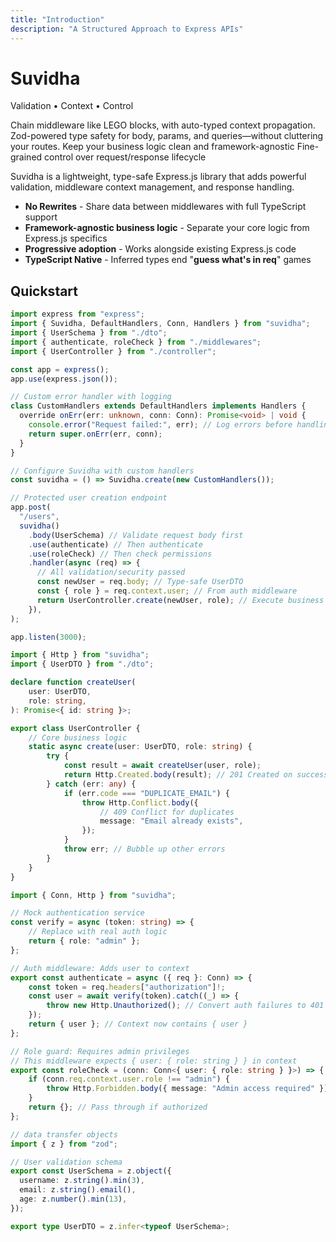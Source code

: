 ```yaml
---
title: "Introduction"
description: "A Structured Approach to Express APIs"
---
```


<div className="text-center mb-16">
  <h1 className="text-4xl font-bold mb-4">Suvidha</h1>
  <p className="text-xl text-gray-600 dark:text-gray-300">
    Validation • Context • Control
  </p>
</div>

<CardGroup cols={2}>
  <Card title="Type-Safe Middleware" icon="shield-check">
    Chain middleware like LEGO blocks, with auto-typed context propagation.
  </Card>
  <Card title="Data Validation" icon="certificate">
    Zod-powered type safety for body, params, and queries—without cluttering your routes.
  </Card>
  <Card title="Framework Independence" icon="code-branch">
    Keep your business logic clean and framework-agnostic
  </Card>
  <Card title="Explicit Control" icon="sliders">
    Fine-grained control over request/response lifecycle
  </Card>
</CardGroup>

<Tooltip tip="सुविधा - Hindi for 'facility'">Suvidha</Tooltip> is a lightweight, type-safe Express.js library that adds powerful validation, middleware context management, and response handling.

- **No Rewrites** - Share data between middlewares with full TypeScript support
- **Framework-agnostic business logic** - Separate your core logic from Express.js specifics
- **Progressive adoption** - Works alongside existing Express.js code
- **TypeScript Native** - Inferred types end "**guess what's in req**" games

## Quickstart

<Tabs>

<Tab title="app.ts">

```ts
import express from "express";
import { Suvidha, DefaultHandlers, Conn, Handlers } from "suvidha";
import { UserSchema } from "./dto";
import { authenticate, roleCheck } from "./middlewares";
import { UserController } from "./controller";

const app = express();
app.use(express.json());

// Custom error handler with logging
class CustomHandlers extends DefaultHandlers implements Handlers {
  override onErr(err: unknown, conn: Conn): Promise<void> | void {
    console.error("Request failed:", err); // Log errors before handling
    return super.onErr(err, conn);
  }
}

// Configure Suvidha with custom handlers
const suvidha = () => Suvidha.create(new CustomHandlers());

// Protected user creation endpoint
app.post(
  "/users",
  suvidha()
    .body(UserSchema) // Validate request body first
    .use(authenticate) // Then authenticate
    .use(roleCheck) // Then check permissions
    .handler(async (req) => {
      // All validation/security passed
      const newUser = req.body; // Type-safe UserDTO
      const { role } = req.context.user; // From auth middleware
      return UserController.create(newUser, role); // Execute business logic
    }),
);

app.listen(3000);
```
</Tab>

<Tab title="controller.ts">

```ts
import { Http } from "suvidha";
import { UserDTO } from "./dto";

declare function createUser(
    user: UserDTO,
    role: string,
): Promise<{ id: string }>;

export class UserController {
    // Core business logic
    static async create(user: UserDTO, role: string) {
        try {
            const result = await createUser(user, role);
            return Http.Created.body(result); // 201 Created on success
        } catch (err: any) {
            if (err.code === "DUPLICATE_EMAIL") {
                throw Http.Conflict.body({
                    // 409 Conflict for duplicates
                    message: "Email already exists",
                });
            }
            throw err; // Bubble up other errors
        }
    }
}
```
</Tab>

<Tab title="middlewares.ts">

```ts
import { Conn, Http } from "suvidha";

// Mock authentication service
const verify = async (token: string) => {
    // Replace with real auth logic
    return { role: "admin" };
};

// Auth middleware: Adds user to context
export const authenticate = async ({ req }: Conn) => {
    const token = req.headers["authorization"]!;
    const user = await verify(token).catch((_) => {
        throw new Http.Unauthorized(); // Convert auth failures to 401
    });
    return { user }; // Context now contains { user }
};

// Role guard: Requires admin privileges
// This middleware expects { user: { role: string } } in context
export const roleCheck = (conn: Conn<{ user: { role: string } }>) => {
    if (conn.req.context.user.role !== "admin") {
        throw Http.Forbidden.body({ message: "Admin access required" });
    }
    return {}; // Pass through if authorized
};
```
</Tab>

<Tab title="dto.ts">

```ts
// data transfer objects
import { z } from "zod";

// User validation schema
export const UserSchema = z.object({
  username: z.string().min(3),
  email: z.string().email(),
  age: z.number().min(13),
});

export type UserDTO = z.infer<typeof UserSchema>;
```
</Tab>

</Tabs>
